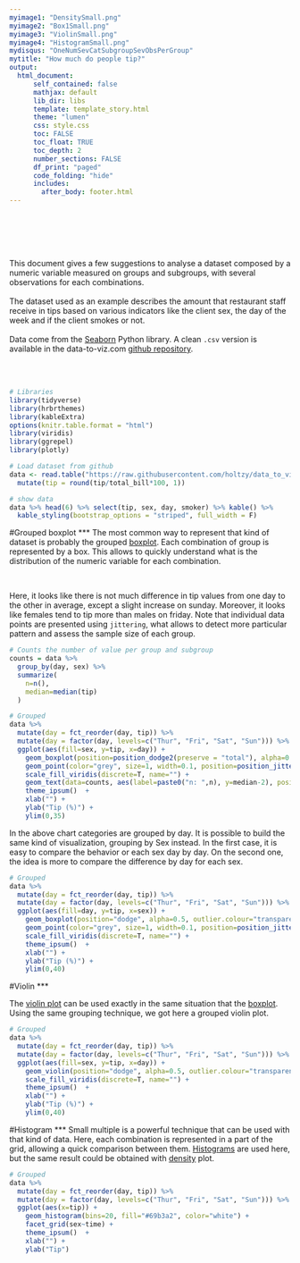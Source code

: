 ```yaml
---
myimage1: "DensitySmall.png"
myimage2: "Box1Small.png"
myimage3: "ViolinSmall.png"
myimage4: "HistogramSmall.png"
mydisqus: "OneNumSevCatSubgroupSevObsPerGroup"
mytitle: "How much do people tip?"
output:
  html_document:
      self_contained: false    
      mathjax: default
      lib_dir: libs
      template: template_story.html
      theme: "lumen"
      css: style.css
      toc: FALSE
      toc_float: TRUE
      toc_depth: 2
      number_sections: FALSE
      df_print: "paged"
      code_folding: "hide"
      includes: 
        after_body: footer.html
---
```


<br>
<div class="mycontent">


<div class = "row">
<div class = "col-md-8">
<br><br><br>
This document gives a few suggestions to analyse a dataset composed by a numeric variable measured on groups and subgroups, with several observations for each combinations.
<br><br>
The dataset used as an example describes the amount that restaurant staff receive in tips based on various indicators like the client sex, the day of the week and if the client smokes or not.
<br><br>
Data come from the [Seaborn](https://github.com/mwaskom/seaborn-data) Python library. A clean `.csv` version is available in the data-to-viz.com [github repository](https://github.com/holtzy/data_to_viz/tree/master/Example_dataset).
</div>

<div class = "col-md-4">
<br><br>
```r
# Libraries
library(tidyverse)
library(hrbrthemes)
library(kableExtra)
options(knitr.table.format = "html")
library(viridis)
library(ggrepel)
library(plotly)

# Load dataset from github
data <- read.table("https://raw.githubusercontent.com/holtzy/data_to_viz/master/Example_dataset/10_OneNumSevCatSubgroupsSevObs.csv", header=T, sep=",") %>%
  mutate(tip = round(tip/total_bill*100, 1))

# show data
data %>% head(6) %>% select(tip, sex, day, smoker) %>% kable() %>%
  kable_styling(bootstrap_options = "striped", full_width = F)
```
</div>
</div>





#Grouped boxplot
***
The most common way to represent that kind of dataset is probably the grouped [boxplot](https://www.data-to-viz.com/caveat/boxplot.html). Each combination of group is represented by a box. This allows to quickly understand what is the distribution of the numeric variable for each combination.

<br>

Here, it looks like there is not much difference in tip values from one day to the other in average, except a slight increase on sunday. Moreover, it looks like females tend to tip more than males on friday. Note that individual data points are presented using `jittering`, what allows to detect more particular pattern and assess the sample size of each group.
```r
# Counts the number of value per group and subgroup
counts = data %>% 
  group_by(day, sex) %>% 
  summarize(
    n=n(),
    median=median(tip)
  )

# Grouped
data %>%
  mutate(day = fct_reorder(day, tip)) %>%
  mutate(day = factor(day, levels=c("Thur", "Fri", "Sat", "Sun"))) %>%
  ggplot(aes(fill=sex, y=tip, x=day)) + 
    geom_boxplot(position=position_dodge2(preserve = "total"), alpha=0.5, outlier.colour="transparent", varwidth = TRUE) +
    geom_point(color="grey", size=1, width=0.1, position=position_jitterdodge() , alpha=0.4) +
    scale_fill_viridis(discrete=T, name="") +
    geom_text(data=counts, aes(label=paste0("n: ",n), y=median-2), position=position_dodge(1), hjust=0.5) +
    theme_ipsum()  +
    xlab("") +
    ylab("Tip (%)") +
    ylim(0,35)
```

In the above chart categories are grouped by day. It is possible to build the same kind of visualization, grouping by Sex instead. In the first case, it is easy to compare the behavior or each sex day by day. On the second one, the idea is more to compare the difference by day for each sex.


```r
# Grouped
data %>%
  mutate(day = fct_reorder(day, tip)) %>%
  mutate(day = factor(day, levels=c("Thur", "Fri", "Sat", "Sun"))) %>%
  ggplot(aes(fill=day, y=tip, x=sex)) + 
    geom_boxplot(position="dodge", alpha=0.5, outlier.colour="transparent") +
    geom_point(color="grey", size=1, width=0.1, position=position_jitterdodge() , alpha=0.4) +
    scale_fill_viridis(discrete=T, name="") +
    theme_ipsum()  +
    xlab("") +
    ylab("Tip (%)") +
    ylim(0,40)
```




#Violin
***

The [violin plot](https://www.data-to-viz.com/graph/violin.html) can be used exactly in the same situation that the [boxplot](https://www.data-to-viz.com/caveat/boxplot.html). Using the same grouping technique, we got here a grouped violin plot.
```r
# Grouped
data %>%
  mutate(day = fct_reorder(day, tip)) %>%
  mutate(day = factor(day, levels=c("Thur", "Fri", "Sat", "Sun"))) %>%
  ggplot(aes(fill=sex, y=tip, x=day)) + 
    geom_violin(position="dodge", alpha=0.5, outlier.colour="transparent") +
    scale_fill_viridis(discrete=T, name="") +
    theme_ipsum()  +
    xlab("") +
    ylab("Tip (%)") +
    ylim(0,40)
```






#Histogram
***
Small multiple is a powerful technique that can be used with that kind of data. Here, each combination is represented in a part of the grid, allowing a quick comparison between them. [Histograms](https://www.data-to-viz.com/graph/histogram.html) are used here, but the same result could be obtained with [density](https://www.data-to-viz.com/graph/density.html) plot.
```r
# Grouped
data %>%
  mutate(day = fct_reorder(day, tip)) %>%
  mutate(day = factor(day, levels=c("Thur", "Fri", "Sat", "Sun"))) %>%
  ggplot(aes(x=tip)) + 
    geom_histogram(bins=20, fill="#69b3a2", color="white") +
    facet_grid(sex~time) +
    theme_ipsum()  +
    xlab("") +
    ylab("Tip")
```









